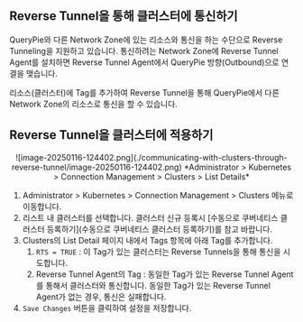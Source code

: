 ## Reverse Tunnel을 통해 클러스터에 통신하기

QueryPie와 다른 Network Zone에 있는 리소스와 통신을 하는 수단으로 Reverse Tunneling을 지원하고 있습니다. 통신하려는 Network Zone에 Reverse Tunnel Agent를 설치하면 Reverse Tunnel Agent에서 QueryPie 방향(Outbound)으로 연결을 맺습니다.

리소스(클러스터)에 Tag를 추가하여 Reverse Tunnel을 통해 QueryPie에서 다른 Network Zone의 리소스로 통신을 할 수 있습니다.

## Reverse Tunnel을 클러스터에 적용하기

<p align="center">
![image-20250116-124402.png](./communicating-with-clusters-through-reverse-tunnel/image-20250116-124402.png)
*Administrator &gt; Kubernetes &gt; Connection Management &gt; Clusters &gt; List Details*
</p>

1. Administrator &gt; Kubernetes &gt; Connection Management &gt; Clusters 메뉴로 이동합니다.
2. 리스트 내 클러스터를 선택합니다. 클러스터 신규 등록시 [수동으로 쿠버네티스 클러스터 등록하기](수동으로 쿠버네티스 클러스터 등록하기)를 참고 바랍니다.
3. Clusters의 List Detail 페이지 내에서 Tags 항목에 아래 Tag를 추가합니다.
    1. `RTS = TRUE` : 이 Tag가 있는 클러스터는 Reverse Tunnels을 통해 통신을 시도합니다.
    2. Reverse Tunnel Agent의 Tag : 동일한 Tag가 있는 Reverse Tunnel Agent를 통해서 클러스터와 통신합니다. 동일한 Tag가 있는 Reverse Tunnel Agent가 없는 경우, 통신은 실패합니다.
4. `Save Changes` 버튼을 클릭하여 설정을 저장합니다.
